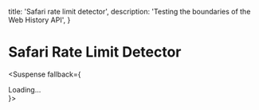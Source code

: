   title: 'Safari rate limit detector',
  description: 'Testing the boundaries of the Web History API',
}

# Safari Rate Limit Detector


<Suspense fallback={<div>Loading...</div>}>
  <Runner/>
</Suspense>
